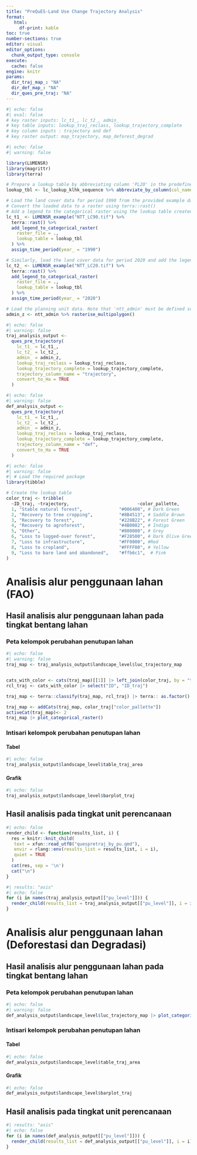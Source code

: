 ```yaml
---
title: "PreQuES-Land Use Change Trajectory Analysis"
format: 
   html:
     df-print: kable
toc: true
number-sections: true
editor: visual
editor_options: 
  chunk_output_type: console
execute:
  cache: false
engine: knitr
params:
  dir_traj_map_: "NA"
  dir_def_map_: "NA"
  dir_ques_pre_traj: "NA"
---
```


```r
#| echo: false
#| eval: false
# key raster inputs: lc_t1_, lc_t2_, admin_
# key table inputs: lookup_traj_reclass, lookup_trajectory_complete
# key column inputs : trajectory and def
# key raster output: map_trajectory, map_deforest_degrad
```

```r
#| echo: false
#| warning: false

library(LUMENSR)
library(magrittr)
library(terra)

# Prepare a lookup table by abbreviating column 'PL20' in the predefined table 'lc_lookup_klhk_sequence'
lookup_tbl <- lc_lookup_klhk_sequence %>% abbreviate_by_column(col_names = "PL20")

# Load the land cover data for period 1990 from the provided example data set in LUMENSR package
# Convert the loaded data to a raster using terra::rast()
# Add a legend to the categorical raster using the lookup table created earlier
lc_t1_ <- LUMENSR_example("NTT_LC90.tif") %>%
  terra::rast() %>%
  add_legend_to_categorical_raster(
    raster_file = .,
    lookup_table = lookup_tbl
  ) %>% 
  assign_time_period(year_ = "1990")

# Similarly, load the land cover data for period 2020 and add the legend
lc_t2_ <- LUMENSR_example("NTT_LC20.tif") %>%
  terra::rast() %>%
  add_legend_to_categorical_raster(
    raster_file = .,
    lookup_table = lookup_tbl
  ) %>% 
  assign_time_period(year_ = "2020")

# Load the planning unit data. Note that 'ntt_admin' must be defined somewhere earlier in the code.
admin_z <- ntt_admin %>% rasterise_multipolygon()
```

```r
#| echo: false
#| warning: false
traj_analysis_output <-
  ques_pre_trajectory(
    lc_t1_ = lc_t1_,
    lc_t2_ = lc_t2_,
    admin_ = admin_z,
    lookup_traj_reclass = lookup_traj_reclass,
    lookup_trajectory_complete = lookup_trajectory_complete,
    trajectory_column_name = "trajectory",
    convert_to_Ha = TRUE
  )
```

```r
#| echo: false
#| warning: false
def_analysis_output <-
  ques_pre_trajectory(
    lc_t1_ = lc_t1_,
    lc_t2_ = lc_t2_,
    admin_ = admin_z,
    lookup_traj_reclass = lookup_traj_reclass,
    lookup_trajectory_complete = lookup_trajectory_complete,
    trajectory_column_name = "def",
    convert_to_Ha = TRUE
  )
```


```r
#| echo: false
#| warning: false
#| # Load the required package
library(tibble)

# Create the lookup table
color_traj <- tribble(
  ~ID_traj, ~trajectory,                          ~color_pallette,
  1, "Stable natural forest",              "#006400", # Dark Green
  2, "Recovery to tree cropping",          "#8B4513", # Saddle Brown
  3, "Recovery to forest",                 "#228B22", # Forest Green
  4, "Recovery to agroforest",             "#4B0082", # Indigo
  5, "Other",                              "#808080", # Grey
  6, "Loss to logged-over forest",         "#F28500", # Dark Olive Green
  7, "Loss to infrastructure",             "#FF0000", #Red
  8, "Loss to cropland",                   "#FFFF00", # Yellow
  9, "Loss to bare land and abandoned",    "#ffb6c1",  # Pink
)
```

# Analisis alur penggunaan lahan (FAO)

## Hasil analisis alur penggunaan lahan pada tingkat bentang lahan

### Peta kelompok perubahan penutupan lahan

```r
#| echo: false
#| warning: false
traj_map <- traj_analysis_output$landscape_level$luc_trajectory_map


cats_with_color <- cats(traj_map)[[1]] |> left_join(color_traj, by = "trajectory")
rcl_traj <- cats_with_color |> select("ID", "ID_traj")

traj_map <- terra::classify(traj_map, rcl_traj) |> terra:: as.factor() 

traj_map <- addCats(traj_map, color_traj["color_pallette"])
activeCat(traj_map)<- 2
traj_map |> plot_categorical_raster()
```

### Intisari kelompok perubahan penutupan lahan

::: panel-tabset
#### Tabel

```r
#| echo: false
traj_analysis_output$landscape_level$table_traj_area
```

#### Grafik

```r
#| echo: false
traj_analysis_output$landscape_level$barplot_traj
```
:::

## Hasil analisis pada tingkat unit perencanaan
```r
#| echo: false
render_child <- function(results_list, i) {
  res = knitr::knit_child(
   text = xfun::read_utf8("quespretraj_by_pu.qmd"),
   envir = rlang::env(results_list = results_list, i = i),
   quiet = TRUE
  )
  cat(res, sep = '\n')
  cat("\n")
}
```

```r
#| results: "asis"
#| echo: false
for (i in names(traj_analysis_output[["pu_level"]])) {
  render_child(results_list = traj_analysis_output[["pu_level"]], i = i)
}
```


# Analisis alur penggunaan lahan (Deforestasi dan Degradasi)

## Hasil analisis alur penggunaan lahan pada tingkat bentang lahan

### Peta kelompok perubahan penutupan lahan

```r
#| echo: false
#| warning: false
def_analysis_output$landscape_level$luc_trajectory_map |> plot_categorical_raster()
```

### Intisari kelompok perubahan penutupan lahan

::: panel-tabset
#### Tabel

```r
#| echo: false
def_analysis_output$landscape_level$table_traj_area
```

#### Grafik

```r
#| echo: false
def_analysis_output$landscape_level$barplot_traj
```
:::

## Hasil analisis pada tingkat unit perencanaan

```r
#| results: "asis"
#| echo: false
for (i in names(def_analysis_output[["pu_level"]])) {
  render_child(results_list = def_analysis_output[["pu_level"]], i = i)
}
```

